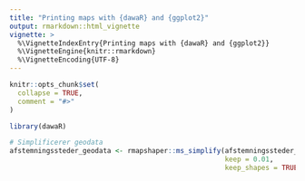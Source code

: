 ```yaml
---
title: "Printing maps with {dawaR} and {ggplot2}"
output: rmarkdown::html_vignette
vignette: >
  %\VignetteIndexEntry{Printing maps with {dawaR} and {ggplot2}}
  %\VignetteEngine{knitr::rmarkdown}
  %\VignetteEncoding{UTF-8}
---
```


```r
knitr::opts_chunk$set(
  collapse = TRUE,
  comment = "#>"
)
```

```r
library(dawaR)
```

```r
# Simplificerer geodata
afstemningssteder_geodata <- rmapshaper::ms_simplify(afstemningssteder_geodata,
                                                     keep = 0.01,
                                                     keep_shapes = TRUE)
```
